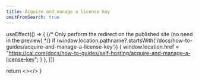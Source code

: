 ```yaml
---
title: Acquire and manage a license key
omitFromSearch: true
---
```



  useEffect(() => {
    {/* Only perform the redirect on the published site (no need in the preview) */}
    if (window.location.pathname?.startsWith('/docs/how-to-guides/acquire-and-manage-a-license-key')) {
      window.location.href = "https://cal.com/docs/how-to-guides/self-hosting/acquire-and-manage-a-license-key";
    }
  }, [])
  
  return <></>
}

<Redirect />
